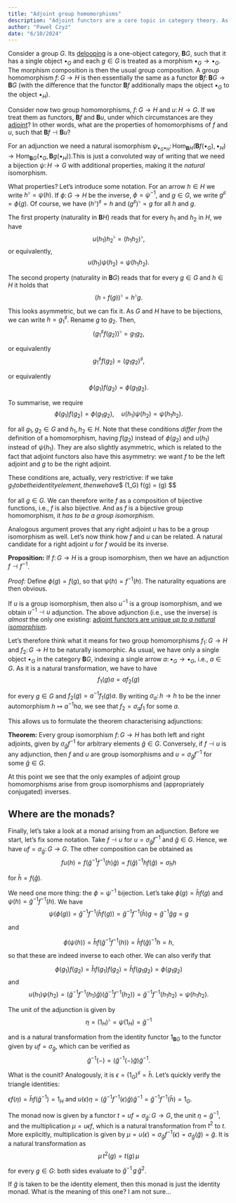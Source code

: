 ```yaml
---
title: "Adjoint group homomorphisms"
description: "Adjoint functors are a core topic in category theory. As group homomorphisms are essentially functors, when do they form an adjunction?"
author: "Paweł Czyż"
date: "6/10/2024"
---
```


Consider a group $G$.
Its [delooping](https://ncatlab.org/nlab/show/group#delooping) is a one-object category, $\mathbf{B}G$, such that it has a single object $\bullet_G$ and each $g\in G$ is treated as a morphism $\bullet_G \to \bullet_G$.
The morphism composition is then the usual group composition.
A group homomorphism $f\colon G\to H$ is then essentially the same as a functor $\mathbf{B}f\colon \mathbf{B}G\to \mathbf{B}G$ (with the difference that the functor $\mathbf{B}f$ additionally maps the object $\bullet_G$ to the object $\bullet_H$).

Consider now two group homomorphisms, $f\colon G\to H$ and $u\colon H\to G$.
If we treat them as functors, $\mathbf{B}f$ and $\mathbf{B}u$, under which circumstances are they [adjoint](https://en.wikipedia.org/wiki/Adjoint_functors)?
In other words, what are the properties of homomorphisms of $f$ and $u$, such that $\mathbf{B}f \dashv \mathbf{B}u$?

For an adjunction we need a natural isomorphism $\psi_{\bullet_G\bullet_H}\colon \mathrm{Hom}_{\mathbf{B}H}( \mathbf{B}f(\bullet_G), \bullet_H) \to \mathrm{Hom}_{\mathbf{B}G}(\bullet_G, \mathbf{B}g(\bullet_H) )$.This is just a convoluted way of writing that we need a bijection $\psi\colon H\to G$ with additional properties, making it the *natural* isomorphism.

What properties?
Let's introduce some notation. For an arrow $h\in H$ we write $h^\flat = \psi(h)$.
If $\phi\colon G\to H$ be the inverse, $\phi = \psi^{-1}$, and $g\in G$, we write $g^\sharp = \phi(g)$.
Of course, we have $(h^\flat)^\sharp = h$ and $(g^\sharp)^\flat = g$ for all $h$ and $g$.

The first property (naturality in $\mathbf{B}H$) reads that for every $h_1$ and $h_2$ in $H$, we have
$$
    u(h_1) h_2^\flat = (h_1h_2)^\flat,
$$
or equivalently,
$$
  u(h_1) \psi(h_2) = \psi(h_1h_2).  
$$

The second property (naturality in $\mathbf{B}G$) reads that for every $g\in G$ and $h \in H$ it holds that
$$
    (h \circ f(g))^\flat = h^\flat g.
$$

This looks asymmetric, but we can fix it. As $G$ and $H$ have to be bijections, we can write $h = g_1^\sharp$. Rename $g$ to $g_2$. Then,
$$
    (g_1^\sharp f(g_2))^\flat = g_1 g_2,
$$

or equivalently
$$
    g_1^\sharp f(g_2) = (g_1 g_2)^\sharp,
$$

or equivalently
$$
    \phi(g_1) f(g_2) = \phi(g_1g_2).
$$

To summarise, we require
$$
    \phi(g_1)f(g_2) = \phi(g_1 g_2), \quad u(h_1) \psi(h_2) = \psi(h_1 h_2).
$$

for all $g_1, g_2\in G$ and $h_1, h_2 \in H$.
Note that these conditions *differ from* the definition of a homomorphism, having $f(g_2)$ instead of $\phi(g_2)$ and $u(h_1)$ instead of $\psi(h_1)$.
They are also slightly asymmetric, which is related to the fact that adjoint functors also have this asymmetry: we want $f$ to be the left adjoint and $g$ to be the right adjoint. 


These conditions are, actually, very restrictive: if we take $g_1 to be the identity element, then we have
$$
    \phi(1_G) f(g) = \phi(g)
$$

for all $g\in G$.
We can therefore write $f$ as a composition of bijective functions, i.e., $f$ is also bijective.
And as $f$ is a bijective group homomorphism, it *has to be a group isomorphism*.

Analogous argument proves that any right adjoint $u$ has to be a group isomorphism as well.
Let's now think how $f$ and $u$ can be related.
A natural candidate for a right adjoint $u$ for $f$ would be its inverse.

**Proposition:** If $f\colon G\to H$ is a group isomorphism, then we have an adjunction $f \dashv f^{-1}$.

*Proof:* Define $\phi(g) = f(g)$, so that $\psi(h) = f^{-1}(h)$. The naturality equations are then obvious.

If $u$ is a group isomorphism, then also $u^{-1}$ is a group isomorphism, and we obtain $u^{-1} \dashv u$ adjunction.
The above adjunction (i.e., use the inverse) is *almost* the only one existing: [adjoint functors are unique *up to a natural isomorphism*](https://ncatlab.org/nlab/show/adjoint+functor#basic_properties).

Let's therefore think what it means for two group homomorphisms $f_1\colon G\to H$ and $f_2\colon G\to H$ to be naturally isomorphic.
As usual, we have only a single object $\bullet_G$ in the category $\mathbf{B}G$, indexing a single arrow $a\colon \bullet_G \to \bullet_G$, i.e., $a\in G$.
As it is a natural transformation, we have to have
$$
    f_1(g) a = a f_2(g)
$$

for every $g\in G$ and $f_2(g) = a^{-1} f_1(g) a$.
By writing $\sigma_a\colon h\to h$ to be the inner automorphism $h\mapsto a^{-1} h a$, we see that $f_2 = \sigma_a  f_1$ for some $a$. 

This allows us to formulate the theorem characterising adjunctions:

**Theorem:** Every group isomorphism $f\colon G\to H$ has both left and right adjoints, given by $\sigma_{\hat g}  f^{-1}$ for arbitrary elements ${\hat g}\in G$.
Conversely, if $f\dashv u$ is any adjunction, then $f$ and $u$ are group isomorphisms and $u = \sigma_{\hat g} f^{-1}$ for some $\hat g \in G$.

At this point we see that the only examples of adjoint group homomorphisms arise from group isomorphisms and (appropriately conjugated) inverses.

## Where are the monads?

Finally, let's take a look at a monad arising from an adjunction.
Before we start, let's fix some notation.
Take $f \dashv u$ for $u = \sigma_{\hat g} f^{-1}$ and $\hat{g} \in G$.
Hence, we have $uf = \sigma_{\hat g}\colon G\to G$.
The other composition can be obtained as
$$
    fu(h) = f\left( \hat g^{-1} f^{-1}(h) \hat g \right) = f(\hat g)^{-1} h f(\hat g) = \sigma_{\hat h} h
$$

for $\hat h = f(\hat g)$.

We need one more thing: the $\phi = \psi^{-1}$ bijection.
Let's take $\phi(g) = \hat h f(g)$ and $\psi(h) = \hat g^{-1} f^{-1}(h)$.
We have
$$
    \psi( \phi(g) ) = \hat g^{-1} f^{-1} ( \hat h f(g) ) = \hat g^{-1} f^{-1}(\hat h) g = \hat g^{-1} \hat g g = g
$$

and

$$
    \phi( \psi(h) ) = \hat h f( \hat g^{-1} f^{-1}(h) ) = \hat h f(\hat g)^{-1} h = h,
$$

so that these are indeed inverse to each other.
We can also verify that

$$
    \phi(g_1)f(g_2) = \hat h f(g_1)f(g_2) = \hat h f(g_1 g_2) = \phi(g_1 g_2) 
$$
and
$$
    u(h_1) \psi(h_2) = \left(\hat g^{-1} f^{-1}(h_1) \hat g\right) \left( \hat g^{-1} f^{-1}(h_2) \right) = \hat g^{-1} f^{-1}(h_1h_2) = \psi(h_1 h_2). 
$$

The unit of the adjunction is given by
$$
    \eta = (1_H)^{\flat} = \psi(1_H) = \hat g^{-1}
$$

and is a natural transformation from the identity functor
$1_{\mathbf{B}G}$ to the functor given by $uf = \sigma_{\hat g}$, which can be verified as
$$
    \hat g^{-1} (-) =  \left( \hat g^{-1} ( - ) \hat g\right) \hat g^{-1}.
$$

What is the counit? Analogously, it is $\epsilon = (1_G)^\sharp = \hat h$.
Let's quickly verify the triangle identities:

$\epsilon f(\eta) = \hat h f( \hat g^{-1} ) = 1_H$
and
$u(\epsilon) \eta = (\hat g^{-1} f^{-1}(\epsilon) \hat g) \hat g^{-1} = \hat g^{-1} f^{-1}(\hat h) = 1_G$.

The monad now is given by a functor $t = uf = \sigma_{\hat g}\colon G\to G$, the unit $\eta = \hat g^{-1}$, and the multiplication $\mu = u\epsilon f$, which is a natural transformation from $t^2$ to $t$.
More explicitly, multiplication is given by $\mu = u(\epsilon) = \sigma_{\hat g}f^{-1}(\epsilon) = \sigma_{\hat g}( \hat g ) = \hat g$.
It is a natural transformation as
$$
    \mu \, t^2(g) = t(g)\, \mu  
$$

for every $g\in G$: both sides evaluate to $\hat g^{-1}\, g\, \hat g^2$.

If $\hat g$ is taken to be the identity element, then this monad is just the identity monad.
What is the meaning of this one? I am not sure...
